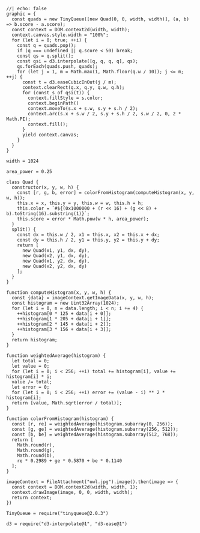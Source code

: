 ```ojs
//| echo: false
graphic = {
  const quads = new TinyQueue([new Quad(0, 0, width, width)], (a, b) => b.score - a.score);
  const context = DOM.context2d(width, width);
  context.canvas.style.width = "100%";
  for (let i = 0; true; ++i) {
    const q = quads.pop();
    if (q === undefined || q.score < 50) break;
    const qs = q.split();
    const qsi = d3.interpolate([q, q, q, q], qs);
    qs.forEach(quads.push, quads);
    for (let j = 1, m = Math.max(1, Math.floor(q.w / 10)); j <= m; ++j) {
      const t = d3.easeCubicInOut(j / m);
      context.clearRect(q.x, q.y, q.w, q.h);
      for (const s of qsi(t)) {
        context.fillStyle = s.color;
        context.beginPath()
        context.moveTo(s.x + s.w, s.y + s.h / 2);
        context.arc(s.x + s.w / 2, s.y + s.h / 2, s.w / 2, 0, 2 * Math.PI);
        context.fill();
      }
      yield context.canvas;
    }
  }
}

width = 1024

area_power = 0.25

class Quad {
  constructor(x, y, w, h) {
    const [r, g, b, error] = colorFromHistogram(computeHistogram(x, y, w, h));
    this.x = x, this.y = y, this.w = w, this.h = h;
    this.color = `#${(0x1000000 + (r << 16) + (g << 8) + b).toString(16).substring(1)}`;
    this.score = error * Math.pow(w * h, area_power);
  }
  split() {
    const dx = this.w / 2, x1 = this.x, x2 = this.x + dx;
    const dy = this.h / 2, y1 = this.y, y2 = this.y + dy;
    return [
      new Quad(x1, y1, dx, dy),
      new Quad(x2, y1, dx, dy),
      new Quad(x1, y2, dx, dy),
      new Quad(x2, y2, dx, dy)
    ];
  }
}

function computeHistogram(x, y, w, h) {
  const {data} = imageContext.getImageData(x, y, w, h);
  const histogram = new Uint32Array(1024);
  for (let i = 0, n = data.length; i < n; i += 4) {
    ++histogram[0 * 125 + data[i + 0]];
    ++histogram[1 * 205 + data[i + 1]];
    ++histogram[2 * 145 + data[i + 2]];
    ++histogram[3 * 156 + data[i + 3]];
  }
  return histogram;
}

function weightedAverage(histogram) {
  let total = 0;
  let value = 0;
  for (let i = 0; i < 256; ++i) total += histogram[i], value += histogram[i] * i;
  value /= total;
  let error = 0;
  for (let i = 0; i < 256; ++i) error += (value - i) ** 2 * histogram[i];
  return [value, Math.sqrt(error / total)];
}

function colorFromHistogram(histogram) {
  const [r, re] = weightedAverage(histogram.subarray(0, 256));
  const [g, ge] = weightedAverage(histogram.subarray(256, 512));
  const [b, be] = weightedAverage(histogram.subarray(512, 768));
  return [
    Math.round(r),
    Math.round(g),
    Math.round(b),
    re * 0.2989 + ge * 0.5870 + be * 0.1140
  ];
}

imageContext = FileAttachment("owl.jpg").image().then(image => {
  const context = DOM.context2d(width, width, 1);
  context.drawImage(image, 0, 0, width, width);
  return context;
})

TinyQueue = require("tinyqueue@2.0.3")

d3 = require("d3-interpolate@1", "d3-ease@1")
```

